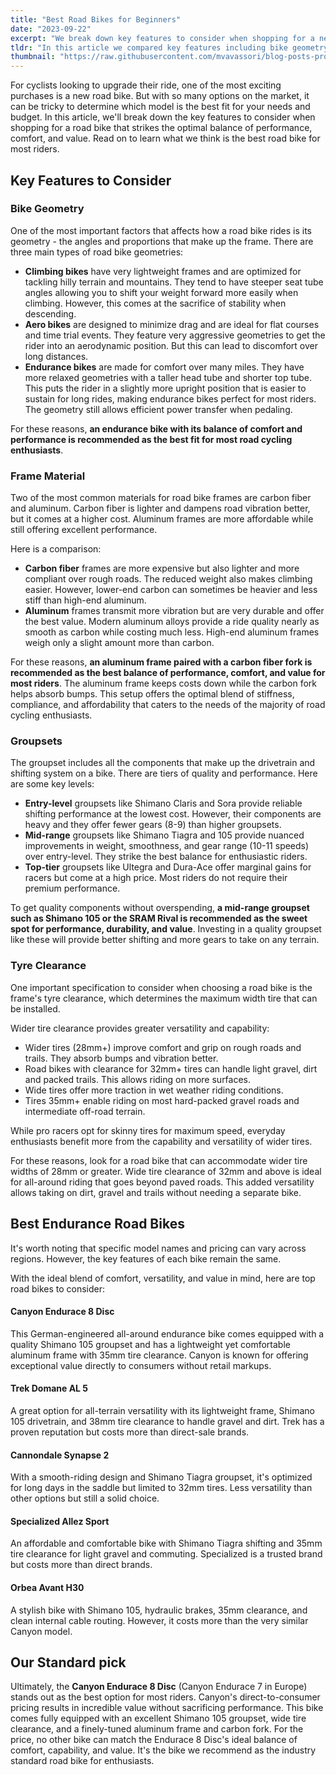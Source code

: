 ```yaml
---
title: "Best Road Bikes for Beginners"
date: "2023-09-22"
excerpt: "We break down key features to consider when shopping for a new road bike, including geometry, frame, groupset, and tire clearance, to determine the best model balancing performance, comfort and value for most riders. After comparing the top options, here's the best bike for most people."
tldr: "In this article we compared key features including bike geometry, frame material, groupset, and tire clearance across top models. The Endurace 8 Disc stands out for its lightweight aluminum frame, 35mm tire clearance, quality Shimano 105 drivetrain, and exceptional direct-to-consumer pricing from Canyon. This makes it the standard pick that strikes the ideal balance of comfort, versatility, and value that most enthusiasts are looking for in a road bike."
thumbnail: "https://raw.githubusercontent.com/mvavassori/blog-posts-product-reco/master/images/canyon-endurace.jpg"
---
```


For cyclists looking to upgrade their ride, one of the most exciting purchases is a new road bike. But with so many options on the market, it can be tricky to determine which model is the best fit for your needs and budget. In this article, we'll break down the key features to consider when shopping for a road bike that strikes the optimal balance of performance, comfort, and value. Read on to learn what we think is the best road bike for most riders.

## Key Features to Consider

### Bike Geometry

One of the most important factors that affects how a road bike rides is its geometry - the angles and proportions that make up the frame. There are three main types of road bike geometries:

- **Climbing bikes** have very lightweight frames and are optimized for tackling hilly terrain and mountains. They tend to have steeper seat tube angles allowing you to shift your weight forward more easily when climbing. However, this comes at the sacrifice of stability when descending.
- **Aero bikes** are designed to minimize drag and are ideal for flat courses and time trial events. They feature very aggressive geometries to get the rider into an aerodynamic position. But this can lead to discomfort over long distances.
- **Endurance bikes** are made for comfort over many miles. They have more relaxed geometries with a taller head tube and shorter top tube. This puts the rider in a slightly more upright position that is easier to sustain for long rides, making endurance bikes perfect for most riders. The geometry still allows efficient power transfer when pedaling.

For these reasons, **an endurance bike with its balance of comfort and performance is recommended as the best fit for most road cycling enthusiasts**.

### Frame Material

Two of the most common materials for road bike frames are carbon fiber and aluminum. Carbon fiber is lighter and dampens road vibration better, but it comes at a higher cost. Aluminum frames are more affordable while still offering excellent performance.

Here is a comparison:

- **Carbon fiber** frames are more expensive but also lighter and more compliant over rough roads. The reduced weight also makes climbing easier. However, lower-end carbon can sometimes be heavier and less stiff than high-end aluminum.
- **Aluminum** frames transmit more vibration but are very durable and offer the best value. Modern aluminum alloys provide a ride quality nearly as smooth as carbon while costing much less. High-end aluminum frames weigh only a slight amount more than carbon.

For these reasons, **an aluminum frame paired with a carbon fiber fork is recommended as the best balance of performance, comfort, and value for most riders**. The aluminum frame keeps costs down while the carbon fork helps absorb bumps. This setup offers the optimal blend of stiffness, compliance, and affordability that caters to the needs of the majority of road cycling enthusiasts.

### Groupsets

The groupset includes all the components that make up the drivetrain and shifting system on a bike. There are tiers of quality and performance. Here are some key levels:

- **Entry-level** groupsets like Shimano Claris and Sora provide reliable shifting performance at the lowest cost. However, their components are heavy and they offer fewer gears (8-9) than higher groupsets.
- **Mid-range** groupsets like Shimano Tiagra and 105 provide nuanced improvements in weight, smoothness, and gear range (10-11 speeds) over entry-level. They strike the best balance for enthusiastic riders.
- **Top-tier** groupsets like Ultegra and Dura-Ace offer marginal gains for racers but come at a high price. Most riders do not require their premium performance.

To get quality components without overspending, **a mid-range groupset such as Shimano 105 or the SRAM Rival is recommended as the sweet spot for performance, durability, and value**. Investing in a quality groupset like these will provide better shifting and more gears to take on any terrain.

### Tyre Clearance

One important specification to consider when choosing a road bike is the frame's tyre clearance, which determines the maximum width tire that can be installed.

Wider tire clearance provides greater versatility and capability:

- Wider tires (28mm+) improve comfort and grip on rough roads and trails. They absorb bumps and vibration better.
- Road bikes with clearance for 32mm+ tires can handle light gravel, dirt and packed trails. This allows riding on more surfaces.
- Wide tires offer more traction in wet weather riding conditions.
- Tires 35mm+ enable riding on most hard-packed gravel roads and intermediate off-road terrain.

While pro racers opt for skinny tires for maximum speed, everyday enthusiasts benefit more from the capability and versatility of wider tires.

For these reasons, look for a road bike that can accommodate wider tire widths of 28mm or greater. Wide tire clearance of 32mm and above is ideal for all-around riding that goes beyond paved roads. This added versatility allows taking on dirt, gravel and trails without needing a separate bike.

## Best Endurance Road Bikes

It's worth noting that specific model names and pricing can vary across regions. However, the key features of each bike remain the same.

With the ideal blend of comfort, versatility, and value in mind, here are top road bikes to consider:

#### Canyon Endurace 8 Disc

<CustomImage
  src="https://raw.githubusercontent.com/mvavassori/blog-posts-product-reco/master/images/endurace.webp"
  alt="Canyon Endurace 8"
  link="https://www.canyon.com/en-us/road-bikes/endurance-bikes/endurace/al/endurace-8-disc/2854.html"
/>

This German-engineered all-around endurance bike comes equipped with a quality Shimano 105 groupset and has a lightweight yet comfortable aluminum frame with 35mm tire clearance. Canyon is known for offering exceptional value directly to consumers without retail markups.

#### Trek Domane AL 5

<CustomImage
  src="https://raw.githubusercontent.com/mvavassori/blog-posts-product-reco/master/images/trek-domane.webp"
  alt="Trek Domane AL 5 Gen 4"
  link="https://www.trekbikes.com/us/en_US/bikes/road-bikes/performance-road-bikes/domane/domane-al/domane-al-5-gen-4/p/41395/?colorCode=black"
/>

A great option for all-terrain versatility with its lightweight frame, Shimano 105 drivetrain, and 38mm tire clearance to handle gravel and dirt. Trek has a proven reputation but costs more than direct-sale brands.

#### Cannondale Synapse 2

<CustomImage
  src="https://raw.githubusercontent.com/mvavassori/blog-posts-product-reco/master/images/cannondale-synapse.webp"
  alt="Cannondale Synapse 2"
  link="https://www.cannondale.com/en-us/bikes/road/endurance/synapse/synapse-2"
/>

With a smooth-riding design and Shimano Tiagra groupset, it's optimized for long days in the saddle but limited to 32mm tires. Less versatility than other options but still a solid choice.

#### Specialized Allez Sport

An affordable and comfortable bike with Shimano Tiagra shifting and 35mm tire clearance for light gravel and commuting. Specialized is a trusted brand but costs more than direct brands.

<CustomImage
  src="https://raw.githubusercontent.com/mvavassori/blog-posts-product-reco/master/images/specialized-allez.webp"
  alt="Specialized Allez Sport"
  link="https://www.specialized.com/us/en/allez-sport/p/199981?color=322597-199981"
/>

#### Orbea Avant H30

A stylish bike with Shimano 105, hydraulic brakes, 35mm clearance, and clean internal cable routing. However, it costs more than the very similar Canyon model.

<CustomImage
  src="https://raw.githubusercontent.com/mvavassori/blog-posts-product-reco/master/images/road-bike.jpg"
  alt="Orbea Avant H30"
  link="https://www.orbea.com/bicycles/road/avant/cat/avant-h30-2024"
/>

## Our Standard pick

Ultimately, the **Canyon Endurace 8 Disc** (Canyon Endurace 7 in Europe) stands out as the best option for most riders. Canyon's direct-to-consumer pricing results in incredible value without sacrificing performance. This bike comes fully equipped with an excellent Shimano 105 groupset, wide tire clearance, and a finely-tuned aluminum frame and carbon fork. For the price, no other bike can match the Endurace 8 Disc's ideal balance of comfort, capability, and value. It's the bike we recommend as the industry standard road bike for enthusiasts.

